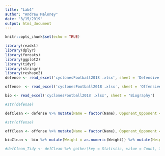 ```yaml
---
title: "Lab4"
author: "Andrew Maloney"
date: "3/15/2019"
output: html_document
---
```


```r
knitr::opts_chunk$set(echo = TRUE)
```


```r

library(readxl)
library(dplyr) 
library(forcats)
library(ggplot2)
library(tidyr)
library(stringr)
library(reshape2)
defense <- read_excel('cyclonesFootball2018 .xlsx', sheet = 'Defensive')

offense  <- read_excel('cyclonesFootball2018 .xlsx', sheet = 'Offensive')

bio <- read_excel('cyclonesFootball2018 .xlsx', sheet = 'Biography')


```

```r
#str(defense)

defClean <- defense %>% mutate(Name = factor(Name), Opponent_Opponent = factor(Opponent_Opponent)) %>% mutate_at(vars(starts_with("Tack")), list(as.numeric)) %>% mutate_at(vars(starts_with("Turn")), list(as.numeric)) %>% mutate_at(vars(starts_with("Pass")), list(as.numeric)) %>% str


```

```r
#str(offense)

offClean <- offense %>% mutate(Name = factor(Name), Opponent_Opponent = factor(Opponent_Opponent)) %>% mutate_at(vars(starts_with("Rec")), list(as.numeric)) %>% mutate_at(vars(starts_with("Rush")), list(as.numeric)) %>% mutate_at(vars(starts_with("Pass")), list(as.numeric)) %>% str

```



```r

bioClean <- bio %>% mutate(Weight = as.numeric(Weight)) %>% mutate(Height = str_replace_all(Height, "-", "")) %>% mutate(Height = as.numeric(Height)) %>% str


```




```r

#defClean_Tidy <- defClean %>% gather(key = Statistic, value = Count, 3:11) %>% str

```


